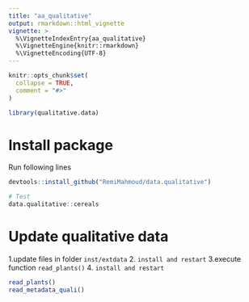 ```yaml
---
title: "aa_qualitative"
output: rmarkdown::html_vignette
vignette: >
  %\VignetteIndexEntry{aa_qualitative}
  %\VignetteEngine{knitr::rmarkdown}
  %\VignetteEncoding{UTF-8}
---
```


```r
knitr::opts_chunk$set(
  collapse = TRUE,
  comment = "#>"
)
```

```r
library(qualitative.data)

```

# Install package

Run following lines

```r

devtools::install_github("RemiMahmoud/data.qualitative")

# Test
data.qualitative::cereals
```



# Update qualitative data 
1.update files in folder `inst/extdata`
2. `install and restart`
3.execute function `read_plants()`
4. `install and restart`
```r
read_plants()
read_metadata_quali()
```

